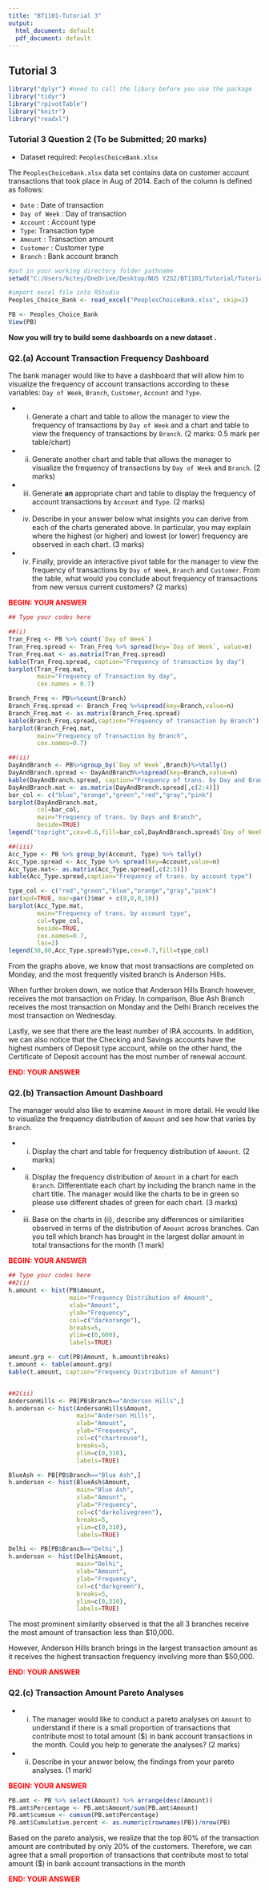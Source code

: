 ---
title: "BT1101-Tutorial 3"
output:
  html_document: default
  pdf_document: default
---

## Tutorial 3

```{r load-libraries, echo=TRUE}

library("dplyr") #need to call the libary before you use the package
library("tidyr")
library("rpivotTable")
library("knitr")
library("readxl")
```

### Tutorial 3 Question 2 (To be Submitted; 20 marks)

- Dataset required: `PeoplesChoiceBank.xlsx`

The `PeoplesChoiceBank.xlsx` data set contains data on customer account transactions that took place in Aug of 2014. Each of the column is defined as follows: 

- `Date` : Date of transaction 
- `Day of Week` : Day of transaction 
- `Account` :  Account type 
- `Type`: Transaction type 
- `Amount` : Transaction amount
- `Customer` : Customer type 
- `Branch` : Bank account branch 


```{r q2-read-dataset, echo=TRUE}
#put in your working directory folder pathname 
setwd("C:/Users/kctey/OneDrive/Desktop/NUS Y2S2/BT1101/Tutorial/Tutorial 3")

#import excel file into RStudio
Peoples_Choice_Bank <- read_excel("PeoplesChoiceBank.xlsx", skip=2)

PB <- Peoples_Choice_Bank
View(PB)

```
<p>
**Now you will try to build some dashboards on a new dataset .**
</p>

### Q2.(a) Account Transaction Frequency Dashboard 
The bank manager would like to have a dashboard that will allow him to visualize the frequency of account transactions according to these variables: `Day of Week`, `Branch`, `Customer`, `Account` and `Type`.

- i. Generate a chart and table to allow the manager to view the frequency of transactions by `Day of Week` and a chart and table to view the frequency of transactions by `Branch`. (2 marks: 0.5 mark per table/chart)
- ii. Generate another chart and table that allows the manager to visualize the frequency of transactions by `Day of Week` and `Branch`. (2 marks)
- iii. Generate **an** appropriate chart and table to display the frequency of account transactions by `Account` and `Type`. (2 marks)
- iv. Describe in your answer below what insights you can derive from each of the charts generated above. In particular, you may explain where the highest (or higher) and lowest (or lower) frequency are observed in each chart. (3 marks)
- iv. Finally, provide an interactive pivot table for the manager to view the frequency of transactions by `Day of Week`, `Branch` and `Customer`. From the table, what would you conclude about frequency of transactions from new versus current customers? (2 marks) 

<p style="color:red">**BEGIN: YOUR ANSWER**</p>
```{r q2a, echo=TRUE}

## Type your codes here

##(i)
Tran_Freq <- PB %>% count(`Day of Week`)
Tran_Freq.spread <- Tran_Freq %>% spread(key=`Day of Week`, value=n)
Tran_Freq.mat <- as.matrix(Tran_Freq.spread)
kable(Tran_Freq.spread, caption="Frequency of transaction by day")
barplot(Tran_Freq.mat,
        main="Frequency of Transaction by day",
        cex.names = 0.7)

Branch_Freq <- PB%>%count(Branch)
Branch_Freq.spread <- Branch_Freq %>%spread(key=Branch,value=n)
Branch_Freq.mat <- as.matrix(Branch_Freq.spread)
kable(Branch_Freq.spread,caption="Frequency of transaction by Branch")
barplot(Branch_Freq.mat,
        main="Frequency of Transaction by Branch",
        cex.names=0.7)

##(ii)
DayAndBranch <- PB%>%group_by(`Day of Week`,Branch)%>%tally()
DayAndBranch.spread <- DayAndBranch%>%spread(key=Branch,value=n)
kable(DayAndBranch.spread, caption="Frequency of trans. by Day and Branch")
DayAndBranch.mat <- as.matrix(DayAndBranch.spread[,c(2:4)])
bar_col <- c("blue","orange","green","red","gray","pink")
barplot(DayAndBranch.mat,
        col=bar_col,
        main="Frequency of trans. by Days and Branch",
        beside=TRUE)
legend("topright",cex=0.6,fill=bar_col,DayAndBranch.spread$`Day of Week`)

##(iii)
Acc_Type <- PB %>% group_by(Account, Type) %>% tally()
Acc_Type.spread <- Acc_Type %>% spread(key=Account,value=n)
Acc_Type.mat<- as.matrix(Acc_Type.spread[,c(2:5)])
kable(Acc_Type.spread,caption="Frequency of trans. by account type")

type_col <- c("red","green","blue","orange","gray","pink")
par(xpd=TRUE, mar=par()$mar + c(0,0,0,10))
barplot(Acc_Type.mat,
        main="Frequency of trans. by account type",
        col=type_col,
        beside=TRUE,
        cex.names=0.7,
        las=2)
legend(30,80,Acc_Type.spread$Type,cex=0.7,fill=type_col)


```

<p style="color:blue">
From the graphs above, we know that most transactions are completed on Monday, and the most frequently visited branch is Anderson Hills.

When further broken down, we notice that Anderson Hills Branch however, receives the mot transaction on Friday. In comparison, Blue Ash Branch receives the most transaction on Monday and the Delhi Branch receives the most transaction on Wednesday.

Lastly, we see that there are the least number of IRA accounts. In addition, we can also notice that the Checking and Savings accounts have the highest numbers of Deposit type account, while on the other hand, the Certificate of Deposit account has the most number of renewal account.
</p>

<p style="color:red">**END: YOUR ANSWER**</p>

### Q2.(b) Transaction Amount Dashboard 
The manager would also like to examine `Amount` in more detail. He would like to visualize the frequency distribution of `Amount` and see how that varies by `Branch`. 

- i. Display the chart and table for frequency distribution of `Amount`. (2 marks)
- ii. Display the frequency distribution of `Amount` in a chart for each `Branch`. Differentiate each chart by including the branch name in the chart title. The manager would like the charts to be in green so please use different shades of green for each chart. (3 marks) 
- iii. Base on the charts in (ii), describe any differences or similarities observed in terms of the distribution of `Amount` across branches. Can you tell which branch has brought in the largest dollar amount in total transactions for the month (1 mark)

<p style="color:red">**BEGIN: YOUR ANSWER**</p>
```{r q2b, echo=TRUE}
## Type your codes here
##2(i)
h.amount <- hist(PB$Amount,
                 main="Frequency Distribution of Amount",
                 xlab="Amount",
                 ylab="Frequency",
                 col=c("darkorange"),
                 breaks=5,
                 ylim=c(0,600),
                 labels=TRUE)

amount.grp <- cut(PB$Amount, h.amount$breaks)
t.amount <- table(amount.grp)
kable(t.amount, caption="Frequency Distribution of Amount")


##2(ii)
AndersonHills <- PB[PB$Branch=="Anderson Hills",]
h.anderson <- hist(AndersonHills$Amount,
                   main="Anderson Hills",
                   xlab="Amount",
                   ylab="Frequency",
                   col=c("chartreuse"),
                   breaks=5,
                   ylim=c(0,310),
                   labels=TRUE)

BlueAsh <- PB[PB$Branch=="Blue Ash",]
h.anderson <- hist(BlueAsh$Amount,
                   main="Blue Ash",
                   xlab="Amount",
                   ylab="Frequency",
                   col=c("darkolivegreen"),
                   breaks=5,
                   ylim=c(0,310),
                   labels=TRUE)

Delhi <- PB[PB$Branch=="Delhi",]
h.anderson <- hist(Delhi$Amount,
                   main="Delhi",
                   xlab="Amount",
                   ylab="Frequency",
                   col=c("darkgreen"),
                   breaks=5,
                   ylim=c(0,310),
                   labels=TRUE)

```


<p style="color:blue">

The most prominent similarity observed is that the all 3 branches receive the most amount of transaction less than $10,000. 

However, Anderson Hills branch brings in the largest transaction amount as it receives the highest transaction frequency involving more than $50,000.

</p>

<p style="color:red">**END: YOUR ANSWER**</p>


### Q2.(c) Transaction Amount Pareto Analyses
- i. The manager would like to conduct a pareto analyses on `Amount` to understand if there is a small proportion of transactions that contribute most to total amount ($) in bank account transactions in the month. Could you help to generate the analyses? (2 marks)
- ii. Describe in your answer below, the findings from your pareto analyses. (1 mark)


<p style="color:red">**BEGIN: YOUR ANSWER**</p>
```{r q2c, echo=TRUE}

PB.amt <- PB %>% select(Amount) %>% arrange(desc(Amount))
PB.amt$Percentage <- PB.amt$Amount/sum(PB.amt$Amount)
PB.amt$cumsum <- cumsum(PB.amt$Percentage)
PB.amt$Cumulative.percent <- as.numeric(rownames(PB))/nrow(PB)


```

<p style="color:blue">

Based on the pareto analysis, we realize that the top 80% of the transaction amount are contributed by only 20% of the customers. Therefore, we can agree that a small proportion of transactions that contribute most to total amount ($) in bank account transactions in the month

</p>

<p style="color:red">**END: YOUR ANSWER**</p>


